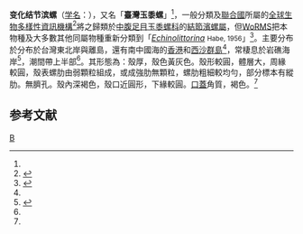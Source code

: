 {{Speciesbox 
| taxon = Nodilittorina vidua
| authority = Gould, 1859
| image = Littorina ventricosa (YPM IZ 050969).jpeg
| synonyms =
* ''Nodilittorina philippiana'' <small>Habe & Kosuge, 1966 </small>
* ''Nodilittorina ventricosa'' <small>Philippi, 1847 </small>
| synonyms_ref =<ref name=TaiBIF-315345 />
}}
'''变化结节滨螺'''（[[学名|学名]]：{{sname|'''''Nodilittorina vidua'''''}}），又名「'''臺灣玉黍螺'''」<ref name=TaiBIF-315345 />，一般分類及[[聯合國|聯合國]]所屬的[[全球生物多樣性資訊機構|全球生物多樣性資訊機構]]<ref>{{cite web|url=http://www.gbif.org/species/4611549|title=''Nodilittorina vidua'' (Gould, 1859)|publisher=全球生物多樣性資訊機構 (Global Biodiversity Information Facility, GBIF)|accessdate=2015-10-13|archive-date=2016-03-05|archive-url=https://web.archive.org/web/20160305031829/http://www.gbif.org/species/4611549|dead-url=no}}</ref>將之歸類於[[中腹足目|中腹足目]][[玉黍螺科|玉黍螺科]]的[[結節濱螺屬|結節濱螺屬]]，但[[WoRMS|WoRMS]]把本物種及大多數其他同屬物種重新分類到「''[[Echinolittorina|Echinolittorina]]'' <small>Habe, 1956</small>」<ref name=WoRMS_798766>{{cite WoRMS |id=798766 |accessdate=2015-02-24 |title=''Nodilittorina vidua'' <small>(Gould, 1859)</small> |date=2014-08-05 }}</ref>。主要分布於分布於台灣東北岸與離島，還有南中國海的[[香港|香港]]和[[西沙群島|西沙群島]]<ref name=TaiBIF-315345 />，常棲息於岩礁海岸<ref name=shellbase>{{cite web |url=http://shell.sinica.edu.tw/chinese/shellbase_detail.php?science_no=6239 |title=国际贝库：变化结节滨螺 |publisher=台湾贝类资料库 |accessdate=2009-08-11 |archiveurl=https://web.archive.org/web/20150216222130/http://shell.sinica.edu.tw/chinese/shellbase_detail.php?science_no=6239 |archivedate=2015-02-16 |deadurl=yes }}</ref>，潮間帶上半部<ref name=TaiBIF-315345 />。其形態為：殼厚，殼色黃灰色。殼形較圓，體層大，周緣較圓，殼表螺肋由弱顆粒組成，或成強肋無顆粒，螺肋粗細較均勻，部分標本有縱肋。無臍孔。殼內深褐色，殼口近圓形，下緣較圓。[[螺厣|口蓋]]角質，褐色。<ref name=TaiBIF-315345 />

== 参考文献 ==
{{reflist|1|refs=
<ref name=TaiBIF-315345>{{TaiBIF |id=315345 |binomial =Nodilittorina vidua| authority=(Gould, 1859) |zh=臺灣玉黍螺 |accessdate=2015-02-24 }}；{{cite web |url=http://taibif.org.tw/taibif_search/species_detail.php?name_code=315345 |title=''Nodilittorina vidua'' <small>(Gould, 1859)</small> 臺灣玉黍螺 |publisher=台灣生物多樣性資訊入口網-TaiBIF |accessdate=2015-10-13 }}{{Dead link}}；2015-10-01日之前的前端介面舊版：{{cite web |url= http://taibif.tw/zh/namecode/315345 |title= ''Nodilittorina vidua'' <small>(Gould, 1859)</small> 臺灣玉黍螺 |publisher= 台灣生物多樣性資訊入口網-TaiBIF |accessdate= 2015-02-24 |archiveurl= https://web.archive.org/web/20161005170011/http://taibif.tw/zh/namecode/315345 |archivedate= 2016-10-05 |dead-url= no }}[http://taibif.tw/zh/namecode/315345 gCache] {{Wayback|url=http://taibif.tw/zh/namecode/315345 |date=20161005170011 }}、[https://archive.is/taibiftw/zh/namecode/315345 ]{{dead link|date=2017年12月 |bot=InternetArchiveBot |fix-attempted=yes }}、 [http://web.archive.org/web/*/taibif.tw/zh/namecode/315345  ]</ref>
}}
{{Taxonbar}}

[[Category:结节滨螺属|B]]